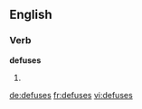 ==English==

===Verb===
'''defuses'''

# {{third-person singular of|defuse}}

[[de:defuses]]
[[fr:defuses]]
[[vi:defuses]]
